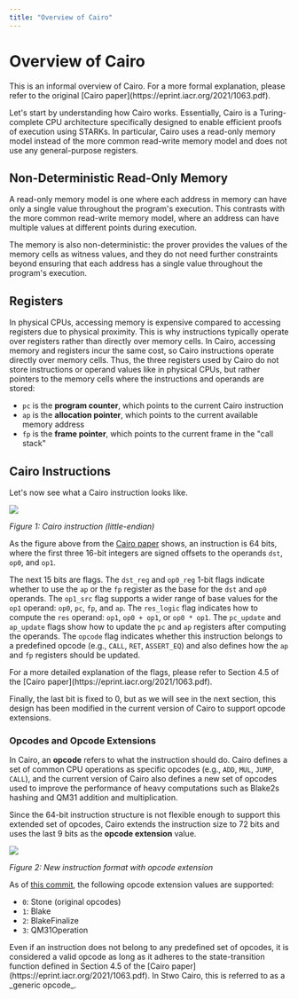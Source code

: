 ```yaml
---
title: "Overview of Cairo"
---
```


# Overview of Cairo

<Callout type="info">
This is an informal overview of Cairo. For a more formal explanation, please refer to the original [Cairo paper](https://eprint.iacr.org/2021/1063.pdf).
</Callout>

Let's start by understanding how Cairo works. Essentially, Cairo is a Turing-complete CPU architecture specifically designed to enable efficient proofs of execution using STARKs. In particular, Cairo uses a read-only memory model instead of the more common read-write memory model and does not use any general-purpose registers.

## Non-Deterministic Read-Only Memory

A read-only memory model is one where each address in memory can have only a single value throughout the program's execution. This contrasts with the more common read-write memory model, where an address can have multiple values at different points during execution.

The memory is also non-deterministic: the prover provides the values of the memory cells as witness values, and they do not need further constraints beyond ensuring that each address has a single value throughout the program's execution.

## Registers

In physical CPUs, accessing memory is expensive compared to accessing registers due to physical proximity. This is why instructions typically operate over registers rather than directly over memory cells. In Cairo, accessing memory and registers incur the same cost, so Cairo instructions operate directly over memory cells. Thus, the three registers used by Cairo do not store instructions or operand values like in physical CPUs, but rather pointers to the memory cells where the instructions and operands are stored:

- `pc` is the **program counter**, which points to the current Cairo instruction
- `ap` is the **allocation pointer**, which points to the current available memory address
- `fp` is the **frame pointer**, which points to the current frame in the "call stack"

## Cairo Instructions

Let's now see what a Cairo instruction looks like.

![](./cairo-instruction.png)

*Figure 1: Cairo instruction (little-endian)*

As the figure above from the [Cairo paper](https://eprint.iacr.org/2021/1063.pdf) shows, an instruction is 64 bits, where the first three 16-bit integers are signed offsets to the operands `dst`, `op0`, and `op1`.

The next 15 bits are flags. The `dst_reg` and `op0_reg` 1-bit flags indicate whether to use the `ap` or the `fp` register as the base for the `dst` and `op0` operands. The `op1_src` flag supports a wider range of base values for the `op1` operand: `op0`, `pc`, `fp`, and `ap`. The `res_logic` flag indicates how to compute the `res` operand: `op1`, `op0 + op1`, or `op0 * op1`. The `pc_update` and `ap_update` flags show how to update the `pc` and `ap` registers after computing the operands. The `opcode` flag indicates whether this instruction belongs to a predefined opcode (e.g., `CALL`, `RET`, `ASSERT_EQ`) and also defines how the `ap` and `fp` registers should be updated.

<Callout type="info">
For a more detailed explanation of the flags, please refer to Section 4.5 of the [Cairo paper](https://eprint.iacr.org/2021/1063.pdf).
</Callout>

Finally, the last bit is fixed to 0, but as we will see in the next section, this design has been modified in the current version of Cairo to support opcode extensions.

### Opcodes and Opcode Extensions

In Cairo, an **opcode** refers to what the instruction should do. Cairo defines a set of common CPU operations as specific opcodes (e.g., `ADD`, `MUL`, `JUMP`, `CALL`), and the current version of Cairo also defines a new set of opcodes used to improve the performance of heavy computations such as Blake2s hashing and QM31 addition and multiplication.

Since the 64-bit instruction structure is not flexible enough to support this extended set of opcodes, Cairo extends the instruction size to 72 bits and uses the last 9 bits as the **opcode extension** value.

![](./opcode-extension.png)

*Figure 2: New instruction format with opcode extension*

As of [this commit](https://github.com/starkware-libs/stwo-cairo/blob/b712c77887f8f8ce0d39a8a9741221c89846836e/stwo_cairo_prover/crates/adapter/src/decode.rs#L4), the following opcode extension values are supported:

- `0`: Stone (original opcodes)
- `1`: Blake
- `2`: BlakeFinalize
- `3`: QM31Operation

<Callout type="info">
Even if an instruction does not belong to any predefined set of opcodes, it is considered a valid opcode as long as it adheres to the state-transition function defined in Section 4.5 of the [Cairo paper](https://eprint.iacr.org/2021/1063.pdf). In Stwo Cairo, this is referred to as a _generic opcode_.
</Callout>
